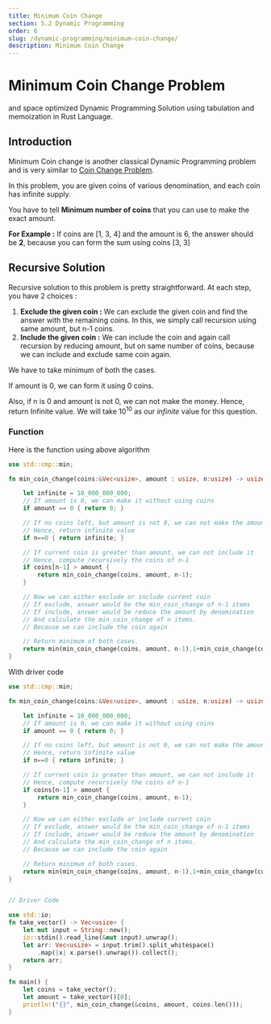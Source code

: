 ```yaml
---
title: Minimum Coin Change
section: 5.2 Dynamic Programming
order: 6
slug: /dynamic-programming/minimum-coin-change/
description: Minimum Coin Change
---
```


# Minimum Coin Change Problem
and space optimized Dynamic Programming Solution using tabulation and memoization in Rust Language.

## Introduction

Minimum Coin change is another classical Dynamic Programming problem and is very similar to [Coin Change Problem](/dynamic-programming/coin-change/).

In this problem, you are given coins of various denomination, and each coin has infinite supply.

You have to tell **Minimum number of coins** that you can use to make the exact amount.

**For Example :** If coins are [1, 3, 4] and the amount is 6, the answer should be **2**, because you can form the sum using coins [3, 3]

## Recursive Solution

Recursive solution to this problem is pretty straightforward. At each step, you have 2 choices :

1. **Exclude the given coin :** We can exclude the given coin and find the answer with the remaining coins. In this, we simply call recursion using same amount, but n-1 coins.
2. **Include the given coin :** We can include the coin and again call recursion by reducing amount, but on same number of coins, because we can include and exclude same coin again.

We have to take minimum of both the cases.

If amount is 0, we can form it using 0 coins.

Also, if n is 0 and amount is not 0, we can not make the money. Hence, return Infinite value. We will take 10<sup>10</sup> as our *infinite* value for this question.


### Function

Here is the function using above algorithm

```rust
use std::cmp::min;

fn min_coin_change(coins:&Vec<usize>, amount : usize, n:usize) -> usize{

    let infinite = 10_000_000_000;
    // If amount is 0, we can make it without using coins
    if amount == 0 { return 0; }

    // If no coins left, but amount is not 0, we can not make the amount.
    // Hence, return infinite value
    if n==0 { return infinite; }

    // If current coin is greater than amount, we can not include it
    // Hence, compute recursively the coins of n-1
    if coins[n-1] > amount {
        return min_coin_change(coins, amount, n-1);
    }

    // Now we can either exclude or include current coin
    // If exclude, answer would be the min_coin_change of n-1 items
    // If include, answer would be reduce the amount by denomination
    // And calculate the min_coin_change of n items.
    // Because we can include the coin again

    // Return minimum of both cases.
    return min(min_coin_change(coins, amount, n-1),1+min_coin_change(coins, amount-coins[n-1], n));
}
```

With driver code

```rust
use std::cmp::min;

fn min_coin_change(coins:&Vec<usize>, amount : usize, n:usize) -> usize{

    let infinite = 10_000_000_000;
    // If amount is 0, we can make it without using coins
    if amount == 0 { return 0; }

    // If no coins left, but amount is not 0, we can not make the amount.
    // Hence, return infinite value
    if n==0 { return infinite; }

    // If current coin is greater than amount, we can not include it
    // Hence, compute recursively the coins of n-1
    if coins[n-1] > amount {
        return min_coin_change(coins, amount, n-1);
    }

    // Now we can either exclude or include current coin
    // If exclude, answer would be the min_coin_change of n-1 items
    // If include, answer would be reduce the amount by denomination
    // And calculate the min_coin_change of n items.
    // Because we can include the coin again

    // Return minimum of both cases.
    return min(min_coin_change(coins, amount, n-1),1+min_coin_change(coins, amount-coins[n-1], n));
}


// Driver Code

use std::io;
fn take_vector() -> Vec<usize> {
    let mut input = String::new();
    io::stdin().read_line(&mut input).unwrap();
    let arr: Vec<usize> = input.trim().split_whitespace()
        .map(|x| x.parse().unwrap()).collect();
    return arr;
}

fn main() {
    let coins = take_vector();
    let amount = take_vector()[0];
    println!("{}", min_coin_change(&coins, amount, coins.len()));
}
```
